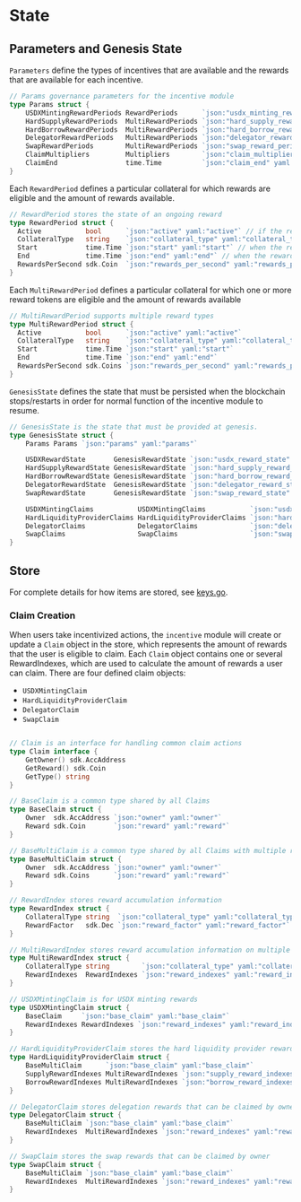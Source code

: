 
# State

## Parameters and Genesis State

`Parameters` define the types of incentives that are available and the rewards that are available for each incentive.

```go
// Params governance parameters for the incentive module
type Params struct {
	USDXMintingRewardPeriods RewardPeriods      `json:"usdx_minting_reward_periods" yaml:"usdx_minting_reward_periods"`
	HardSupplyRewardPeriods  MultiRewardPeriods `json:"hard_supply_reward_periods" yaml:"hard_supply_reward_periods"`
	HardBorrowRewardPeriods  MultiRewardPeriods `json:"hard_borrow_reward_periods" yaml:"hard_borrow_reward_periods"`
	DelegatorRewardPeriods   MultiRewardPeriods `json:"delegator_reward_periods" yaml:"delegator_reward_periods"`
	SwapRewardPeriods        MultiRewardPeriods `json:"swap_reward_periods" yaml:"swap_reward_periods"`
	ClaimMultipliers         Multipliers        `json:"claim_multipliers" yaml:"claim_multipliers"`
	ClaimEnd                 time.Time          `json:"claim_end" yaml:"claim_end"`
}

```

Each `RewardPeriod` defines a particular collateral for which rewards are eligible and the amount of rewards available.

```go
// RewardPeriod stores the state of an ongoing reward
type RewardPeriod struct {
  Active           bool      `json:"active" yaml:"active"` // if the reward is active
  CollateralType   string    `json:"collateral_type" yaml:"collateral_type"` // the collateral type for which rewards apply
  Start            time.Time `json:"start" yaml:"start"` // when the rewards start
  End              time.Time `json:"end" yaml:"end"` // when the rewards end
  RewardsPerSecond sdk.Coin  `json:"rewards_per_second" yaml:"rewards_per_second"` // per second reward payouts
}
```

Each `MultiRewardPeriod` defines a particular collateral for which one or more reward tokens are eligible and the amount of rewards available

```go
// MultiRewardPeriod supports multiple reward types
type MultiRewardPeriod struct {
  Active           bool      `json:"active" yaml:"active"`
  CollateralType   string    `json:"collateral_type" yaml:"collateral_type"`
  Start            time.Time `json:"start" yaml:"start"`
  End              time.Time `json:"end" yaml:"end"`
  RewardsPerSecond sdk.Coins `json:"rewards_per_second" yaml:"rewards_per_second"` // per second reward payouts
}
```

`GenesisState` defines the state that must be persisted when the blockchain stops/restarts in order for normal function of the incentive module to resume.

```go
// GenesisState is the state that must be provided at genesis.
type GenesisState struct {
	Params Params `json:"params" yaml:"params"`

	USDXRewardState       GenesisRewardState `json:"usdx_reward_state" yaml:"usdx_reward_state"`
	HardSupplyRewardState GenesisRewardState `json:"hard_supply_reward_state" yaml:"hard_supply_reward_state"`
	HardBorrowRewardState GenesisRewardState `json:"hard_borrow_reward_state" yaml:"hard_borrow_reward_state"`
	DelegatorRewardState  GenesisRewardState `json:"delegator_reward_state" yaml:"delegator_reward_state"`
	SwapRewardState       GenesisRewardState `json:"swap_reward_state" yaml:"swap_reward_state"`

	USDXMintingClaims           USDXMintingClaims           `json:"usdx_minting_claims" yaml:"usdx_minting_claims"`
	HardLiquidityProviderClaims HardLiquidityProviderClaims `json:"hard_liquidity_provider_claims" yaml:"hard_liquidity_provider_claims"`
	DelegatorClaims             DelegatorClaims             `json:"delegator_claims" yaml:"delegator_claims"`
	SwapClaims                  SwapClaims                  `json:"swap_claims" yaml:"swap_claims"`
}
```

## Store

For complete details for how items are stored, see [keys.go](../types/keys.go).

### Claim Creation

When users take incentivized actions, the `incentive` module will create or update a `Claim` object in the store, which represents the amount of rewards that the user is eligible to claim. Each `Claim` object contains one or several RewardIndexes, which are used to calculate the amount of rewards a user can claim. There are four defined claim objects:

- `USDXMintingClaim`
- `HardLiquidityProviderClaim`
- `DelegatorClaim`
- `SwapClaim`

```go

// Claim is an interface for handling common claim actions
type Claim interface {
	GetOwner() sdk.AccAddress
	GetReward() sdk.Coin
	GetType() string
}

// BaseClaim is a common type shared by all Claims
type BaseClaim struct {
	Owner  sdk.AccAddress `json:"owner" yaml:"owner"`
	Reward sdk.Coin       `json:"reward" yaml:"reward"`
}

// BaseMultiClaim is a common type shared by all Claims with multiple reward denoms
type BaseMultiClaim struct {
	Owner  sdk.AccAddress `json:"owner" yaml:"owner"`
	Reward sdk.Coins      `json:"reward" yaml:"reward"`
}

// RewardIndex stores reward accumulation information
type RewardIndex struct {
	CollateralType string  `json:"collateral_type" yaml:"collateral_type"`
	RewardFactor   sdk.Dec `json:"reward_factor" yaml:"reward_factor"`
}

// MultiRewardIndex stores reward accumulation information on multiple reward types
type MultiRewardIndex struct {
	CollateralType string        `json:"collateral_type" yaml:"collateral_type"`
	RewardIndexes  RewardIndexes `json:"reward_indexes" yaml:"reward_indexes"`
}

// USDXMintingClaim is for USDX minting rewards
type USDXMintingClaim struct {
	BaseClaim     `json:"base_claim" yaml:"base_claim"`
	RewardIndexes RewardIndexes `json:"reward_indexes" yaml:"reward_indexes"`
}

// HardLiquidityProviderClaim stores the hard liquidity provider rewards that can be claimed by owner
type HardLiquidityProviderClaim struct {
	BaseMultiClaim      `json:"base_claim" yaml:"base_claim"`
	SupplyRewardIndexes MultiRewardIndexes `json:"supply_reward_indexes" yaml:"supply_reward_indexes"`
	BorrowRewardIndexes MultiRewardIndexes `json:"borrow_reward_indexes" yaml:"borrow_reward_indexes"`
}

// DelegatorClaim stores delegation rewards that can be claimed by owner
type DelegatorClaim struct {
	BaseMultiClaim `json:"base_claim" yaml:"base_claim"`
	RewardIndexes  MultiRewardIndexes `json:"reward_indexes" yaml:"reward_indexes"`
}

// SwapClaim stores the swap rewards that can be claimed by owner
type SwapClaim struct {
	BaseMultiClaim `json:"base_claim" yaml:"base_claim"`
	RewardIndexes  MultiRewardIndexes `json:"reward_indexes" yaml:"reward_indexes"`
}
```


>
